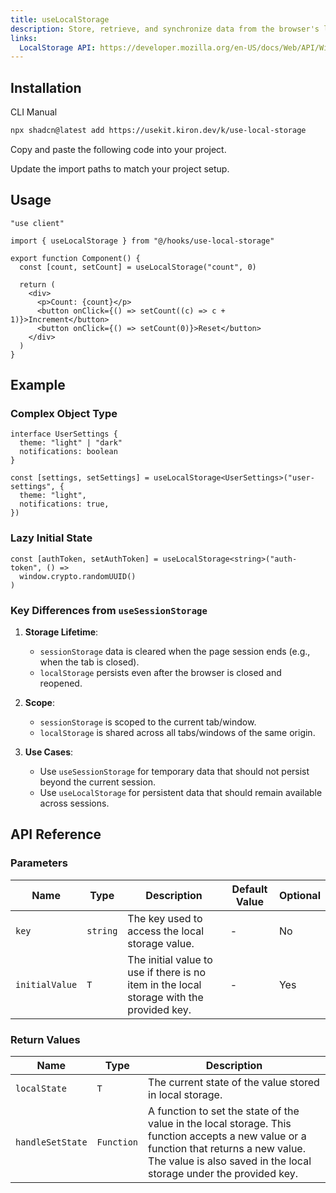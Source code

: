 ```yaml
---
title: useLocalStorage
description: Store, retrieve, and synchronize data from the browser's localStorage API with useLocalStorage.
links:
  LocalStorage API: https://developer.mozilla.org/en-US/docs/Web/API/Window/localStorage
---
```


<ComponentPreview name="use-local-storage-demo" />

## Installation

<CodeTabs>

<TabsList>
  <TabsTrigger value="cli">CLI</TabsTrigger>
  <TabsTrigger value="manual">Manual</TabsTrigger>
</TabsList>

<TabsContent value="cli">

```bash
npx shadcn@latest add https://usekit.kiron.dev/k/use-local-storage
```

</TabsContent>

<TabsContent value="manual">

<Steps>

<Step>Copy and paste the following code into your project.</Step>

<ComponentSource name="use-local-storage" />

<Step>Update the import paths to match your project setup.</Step>

</Steps>

</TabsContent>

</CodeTabs>

## Usage

```tsx {3, 6}
"use client"

import { useLocalStorage } from "@/hooks/use-local-storage"

export function Component() {
  const [count, setCount] = useLocalStorage("count", 0)

  return (
    <div>
      <p>Count: {count}</p>
      <button onClick={() => setCount((c) => c + 1)}>Increment</button>
      <button onClick={() => setCount(0)}>Reset</button>
    </div>
  )
}
```

## Example

### Complex Object Type

```tsx
interface UserSettings {
  theme: "light" | "dark"
  notifications: boolean
}

const [settings, setSettings] = useLocalStorage<UserSettings>("user-settings", {
  theme: "light",
  notifications: true,
})
```

### Lazy Initial State

```tsx
const [authToken, setAuthToken] = useLocalStorage<string>("auth-token", () =>
  window.crypto.randomUUID()
)
```

### Key Differences from `useSessionStorage`

1. **Storage Lifetime**:

   - `sessionStorage` data is cleared when the page session ends (e.g., when the tab is closed).
   - `localStorage` persists even after the browser is closed and reopened.

2. **Scope**:

   - `sessionStorage` is scoped to the current tab/window.
   - `localStorage` is shared across all tabs/windows of the same origin.

3. **Use Cases**:
   - Use `useSessionStorage` for temporary data that should not persist beyond the current session.
   - Use `useLocalStorage` for persistent data that should remain available across sessions.

## API Reference

### Parameters

| Name           | Type     | Description                                                                              | Default Value | Optional |
| -------------- | -------- | ---------------------------------------------------------------------------------------- | ------------- | -------- |
| `key`          | `string` | The key used to access the local storage value.                                          | -             | No       |
| `initialValue` | `T`      | The initial value to use if there is no item in the local storage with the provided key. | -             | Yes      |

### Return Values

| Name             | Type       | Description                                                                                                                                                                                                   |
| ---------------- | ---------- | ------------------------------------------------------------------------------------------------------------------------------------------------------------------------------------------------------------- |
| `localState`     | `T`        | The current state of the value stored in local storage.                                                                                                                                                       |
| `handleSetState` | `Function` | A function to set the state of the value in the local storage. This function accepts a new value or a function that returns a new value. The value is also saved in the local storage under the provided key. |
